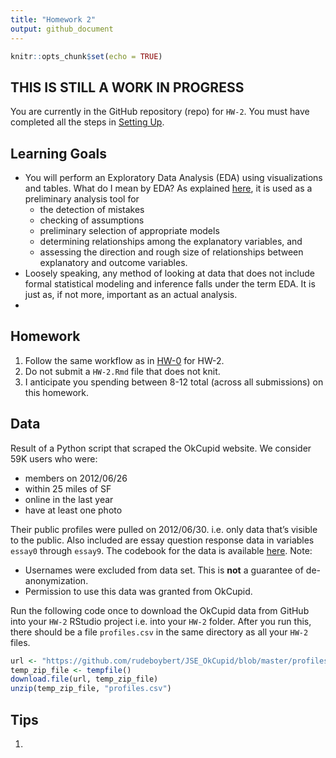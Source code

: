 ```yaml
---
title: "Homework 2"
output: github_document
---
```


```r
knitr::opts_chunk$set(echo = TRUE)
```

## THIS IS STILL A WORK IN PROGRESS

You are currently in the GitHub repository (repo) for `HW-2`. You must have
completed all the steps in [Setting 
Up](https://rudeboybert.github.io/MATH216/jekyll/update/2016/09/12/getting-started.html).





## Learning Goals

* You will perform an Exploratory Data Analysis (EDA) using visualizations and
tables. What do I mean by EDA? As explained
[here](http://www.stat.cmu.edu/~hseltman/309/Book/chapter4.pdf), it is used as a
preliminary analysis tool for
    + the detection of mistakes
    + checking of assumptions
    + preliminary selection of appropriate models
    + determining relationships among the explanatory variables, and
    + assessing the direction and rough size of relationships between
    explanatory and outcome variables.
* Loosely speaking, any method of looking at data that does not include formal 
statistical modeling and inference falls under the term EDA. It is just as, if
not more, important as an actual analysis.
* 





## Homework

1. Follow the same workflow as in <a target="_blank" class="page-link"
href="https://github.com/2016-09-Middlebury-Data-Science/HW-0#homework">HW-0</a>
for HW-2.
1. Do not submit a `HW-2.Rmd` file that does not knit.
1. I anticipate you spending between 8-12 total (across all submissions) on this 
homework.





## Data

Result of a Python script that scraped the OkCupid website.  We consider 59K
users who were:

* members on 2012/06/26
* within 25 miles of SF
* online in the last year
* have at least one photo

Their public profiles were pulled on 2012/06/30.  i.e. only data that’s visible 
to the public. Also included are essay question response data in variables 
`essay0` through `essay9`. The codebook for the data is available 
[here](https://github.com/rudeboybert/JSE_OkCupid/blob/master/okcupid_codebook.txt).
Note:

* Usernames were excluded from data set. This is **not** a guarantee of de-anonymization.
* Permission to use this data was granted from OkCupid.

Run the following code once to download the OkCupid data from GitHub into your 
`HW-2` RStudio project i.e. into your `HW-2` folder. After you run this, there 
should be a file `profiles.csv` in the same directory as all your `HW-2` files.

```r
url <- "https://github.com/rudeboybert/JSE_OkCupid/blob/master/profiles.csv.zip?raw=true"
temp_zip_file <- tempfile()
download.file(url, temp_zip_file)
unzip(temp_zip_file, "profiles.csv")
```





## Tips

1. 
